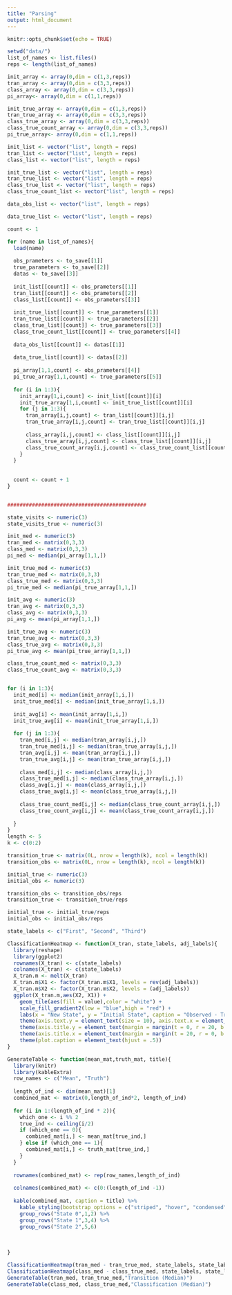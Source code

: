 ```yaml
---
title: "Parsing"
output: html_document
---
```


```r
knitr::opts_chunk$set(echo = TRUE)
```

```r
setwd("data/")
list_of_names <- list.files()
reps <- length(list_of_names)

init_array <- array(0,dim = c(1,3,reps))
tran_array <- array(0,dim = c(3,3,reps))
class_array <- array(0,dim = c(3,3,reps))
pi_array<- array(0,dim = c(1,1,reps))

init_true_array <- array(0,dim = c(1,3,reps))
tran_true_array <- array(0,dim = c(3,3,reps))
class_true_array <- array(0,dim = c(3,3,reps))
class_true_count_array <- array(0,dim = c(3,3,reps))
pi_true_array<- array(0,dim = c(1,1,reps))

init_list <- vector("list", length = reps)
tran_list <- vector("list", length = reps)
class_list <- vector("list", length = reps)

init_true_list <- vector("list", length = reps)
tran_true_list <- vector("list", length = reps)
class_true_list <- vector("list", length = reps)
class_true_count_list <- vector("list", length = reps)

data_obs_list <- vector("list", length = reps)

data_true_list <- vector("list", length = reps)

count <- 1

for (name in list_of_names){
  load(name)
  
  obs_prameters <- to_save[[1]]
  true_parameters <- to_save[[2]]
  datas <- to_save[[3]]
  
  init_list[[count]] <- obs_prameters[[1]]
  tran_list[[count]] <- obs_prameters[[2]]
  class_list[[count]] <- obs_prameters[[3]]
  
  init_true_list[[count]] <- true_parameters[[1]]
  tran_true_list[[count]] <- true_parameters[[2]]
  class_true_list[[count]] <- true_parameters[[3]]
  class_true_count_list[[count]] <- true_parameters[[4]]
  
  data_obs_list[[count]] <- datas[[1]]
  
  data_true_list[[count]] <- datas[[2]]
  
  pi_array[1,1,count] <- obs_prameters[[4]]
  pi_true_array[1,1,count] <- true_parameters[[5]]
  
  for (i in 1:3){
    init_array[1,i,count] <- init_list[[count]][i]
    init_true_array[1,i,count] <- init_true_list[[count]][i]
    for (j in 1:3){
      tran_array[i,j,count] <- tran_list[[count]][i,j]
      tran_true_array[i,j,count] <- tran_true_list[[count]][i,j]
      
      class_array[i,j,count] <- class_list[[count]][i,j]
      class_true_array[i,j,count] <- class_true_list[[count]][i,j]
      class_true_count_array[i,j,count] <- class_true_count_list[[count]][i,j]
    }
  }
  
  
  count <- count + 1
}


#############################################

state_visits <- numeric(3)
state_visits_true <- numeric(3)

init_med <- numeric(3)
tran_med <- matrix(0,3,3)
class_med <- matrix(0,3,3)
pi_med <- median(pi_array[1,1,])

init_true_med <- numeric(3)
tran_true_med <- matrix(0,3,3)
class_true_med <- matrix(0,3,3)
pi_true_med <- median(pi_true_array[1,1,])

init_avg <- numeric(3)
tran_avg <- matrix(0,3,3)
class_avg <- matrix(0,3,3)
pi_avg <- mean(pi_array[1,1,])

init_true_avg <- numeric(3)
tran_true_avg <- matrix(0,3,3)
class_true_avg <- matrix(0,3,3)
pi_true_avg <- mean(pi_true_array[1,1,])

class_true_count_med <- matrix(0,3,3)
class_true_count_avg <- matrix(0,3,3)


for (i in 1:3){
  init_med[i] <- median(init_array[1,i,])
  init_true_med[i] <- median(init_true_array[1,i,])
  
  init_avg[i] <- mean(init_array[1,i,])
  init_true_avg[i] <- mean(init_true_array[1,i,])
  
  for (j in 1:3){
    tran_med[i,j] <- median(tran_array[i,j,])
    tran_true_med[i,j] <- median(tran_true_array[i,j,])
    tran_avg[i,j] <- mean(tran_array[i,j,])
    tran_true_avg[i,j] <- mean(tran_true_array[i,j,])
    
    class_med[i,j] <- median(class_array[i,j,])
    class_true_med[i,j] <- median(class_true_array[i,j,])
    class_avg[i,j] <- mean(class_array[i,j,])
    class_true_avg[i,j] <- mean(class_true_array[i,j,])
    
    class_true_count_med[i,j] <- median(class_true_count_array[i,j,])
    class_true_count_avg[i,j] <- mean(class_true_count_array[i,j,])
    
  }
}
length <- 5
k <- c(0:2)

transition_true <- matrix(0L, nrow = length(k), ncol = length(k))
transition_obs <- matrix(0L, nrow = length(k), ncol = length(k))

initial_true <- numeric(3)
initial_obs <- numeric(3)

transition_obs <- transition_obs/reps
transition_true <- transition_true/reps

initial_true <- initial_true/reps
initial_obs <- initial_obs/reps
```

```r
state_labels <- c("First", "Second", "Third")
```

```r
ClassificationHeatmap <- function(X_tran, state_labels, adj_labels){
  library(reshape)
  library(ggplot2)
  rownames(X_tran) <- c(state_labels)
  colnames(X_tran) <- c(state_labels)
  X_tran.m <- melt(X_tran)
  X_tran.m$X1 <- factor(X_tran.m$X1, levels = rev(adj_labels))
  X_tran.m$X2 <- factor(X_tran.m$X2, levels = (adj_labels))
  ggplot(X_tran.m,aes(X2, X1)) + 
    geom_tile(aes(fill = value),color = "white") + 
    scale_fill_gradient2(low = "blue",high = "red") +
    labs(x = "New State", y = "Initial State", caption = "Observed - True") + 
    theme(axis.text.y = element_text(size = 10), axis.text.x = element_text(size = 10, angle = 90, vjust = 0.5)) + 
    theme(axis.title.y = element_text(margin = margin(t = 0, r = 20, b = 0, l = 0))) + 
    theme(axis.title.x = element_text(margin = margin(t = 20, r = 0, b = 0, l = 0))) +
    theme(plot.caption = element_text(hjust = .5))
}
```

```r
GenerateTable <- function(mean_mat,truth_mat, title){
  library(knitr)
  library(kableExtra)
  row_names <- c("Mean", "Truth")
  
  length_of_ind <- dim(mean_mat)[1]
  combined_mat <- matrix(0,length_of_ind*2, length_of_ind)
  
  for (i in 1:(length_of_ind * 2)){
    which_one <- i %% 2
    true_ind <- ceiling(i/2)
    if (which_one == 0){
      combined_mat[i,] <- mean_mat[true_ind,]
    } else if (which_one == 1){
      combined_mat[i,] <- truth_mat[true_ind,]
    } 
  }
  
  rownames(combined_mat) <- rep(row_names,length_of_ind)
  
  colnames(combined_mat) <- c(0:(length_of_ind -1))
  
  kable(combined_mat, caption = title) %>%
    kable_styling(bootstrap_options = c("striped", "hover", "condensed"), full_width = T) %>%
    group_rows("State 0",1,2) %>%
    group_rows("State 1",3,4) %>%
    group_rows("State 2",5,6)
    
  
    
}
```

```r
ClassificationHeatmap(tran_med - tran_true_med, state_labels, state_labels)
ClassificationHeatmap(class_med - class_true_med, state_labels, state_labels)
GenerateTable(tran_med, tran_true_med,"Transition (Median)")
GenerateTable(class_med, class_true_med,"Classification (Median)")
```